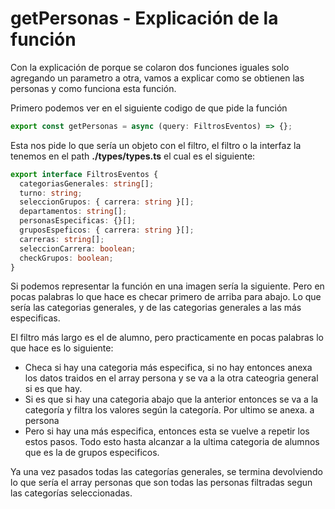 # getPersonas - Explicación de la función

Con la explicación de porque se colaron dos funciones iguales solo agregando un parametro a otra, vamos a explicar como se obtienen las personas y como funciona esta función.

Primero podemos ver en el siguiente codigo de que pide la función

```js
export const getPersonas = async (query: FiltrosEventos) => {};
```

Esta nos pide lo que sería un objeto con el filtro, el filtro o la interfaz la tenemos en el path **./types/types.ts** el cual es el siguiente:

```ts
export interface FiltrosEventos {
  categoriasGenerales: string[];
  turno: string;
  seleccionGrupos: { carrera: string }[];
  departamentos: string[];
  personasEspecificas: {}[];
  gruposEspeficos: { carrera: string }[];
  carreras: string[];
  seleccionCarrera: boolean;
  checkGrupos: boolean;
}
```

Si podemos representar la función en una imagen sería la siguiente. Pero en pocas palabras lo que hace es checar primero de arriba para abajo.
Lo que sería las categorias generales, y de las categorias generales a las más especificas.

El filtro más largo es el de alumno, pero practicamente en pocas palabras lo que hace es lo siguiente:

- Checa si hay una categoria más especifica, si no hay entonces anexa los datos traidos en el array persona y se va a la otra cateogria general si es que hay.
- Si es que si hay una categoria abajo que la anterior entonces se va a la categoría y filtra los valores según la categoría. Por ultimo se anexa. a persona
- Pero si hay una más especifica, entonces esta se vuelve a repetir los estos pasos. Todo esto hasta alcanzar a la ultima categoria de alumnos que es la de grupos especificos.

Ya una vez pasados todas las categorías generales, se termina devolviendo lo que sería el array personas que son todas las personas filtradas segun las categorías seleccionadas.
